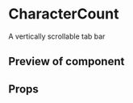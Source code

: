 

<Meta title="CharacterCount" component={CharacterCount} />

# CharacterCount

A vertically scrollable tab bar

## Preview of component

<Preview>
	<Story name='Base'>
		<CharacterCount min={10} max={20} />
	</Story>
	<Story name='Min'>
		<CharacterCount min={10} />
	</Story>
	<Story name='Max'>
		<CharacterCount max={20} />
	</Story>
	<Story name='Count valid'>
		<CharacterCount count={15} min={10} max={20} />
	</Story>
	<Story name='Count invalid'>
		<CharacterCount count={150} min={10} max={20} />
	</Story>
</Preview>

## Props

<Props of={CharacterCount} />
